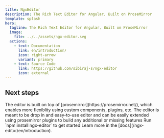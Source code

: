 ```yaml
---
title: NgxEditor
description: The Rich Text Editor for Angular, Built on ProseMirror
template: splash
hero:
  tagline: The Rich Text Editor for Angular, Built on ProseMirror
  image:
    file: ../../assets/ngx-editor.svg
  actions:
    - text: Documentation
      link: en/introduction/
      icon: right-arrow
      variant: primary
    - text: Source Code
      link: https://github.com/sibiraj-s/ngx-editor
      icon: external
---
```



## Next steps

<CardGrid stagger>
  <Card title="Built with prosemirror" icon="rocket">
    The editor is built on top of [prosemirror](https://prosemirror.net/), which enables more flexiblity using custom
    components, plugins, etc.
  </Card>
  <Card title="Easy to integrate" icon="pencil">
    The editor is meant to be drop in and easy-to-use editor and can be easily extended using prosemirror plugins to
    build any additional or missing features
  </Card>
  <Card title="Install" icon="setting">
    Run `npm install ngx-editor` to get started
  </Card>
  <Card title="Read the docs" icon="open-book">
    Learn more in the [docs](/ngx-editor/en/introduction).
  </Card>
</CardGrid>
